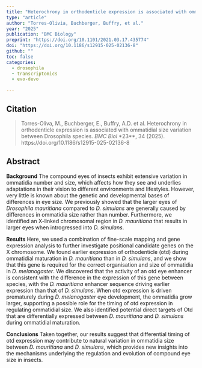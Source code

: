 ```yaml
---
title: "Heterochrony in orthodenticle expression is associated with ommatidial size variation between <em>Drosophila</em> species"
type: "article"
author: "Torres-Olivia, Buchberger, Buffry, et al."
year: "2025"
publication: "BMC Biology"
preprint: "https://doi.org/10.1101/2021.03.17.435774"
doi: "https://doi.org/10.1186/s12915-025-02136-8"
github: ""
toc: false
categories:
  - drosophila
  - transcriptomics
  - evo-devo

---
```


## Citation

>Torres-Oliva, M., Buchberger, E., Buffry, A.D. et al. Heterochrony in orthodenticle expression is associated with ommatidial size variation between Drosophila species. *BMC Biol* *23**, 34 (2025). https://doi.org/10.1186/s12915-025-02136-8


## Abstract

**Background**
The compound eyes of insects exhibit extensive variation in ommatidia number and size, which affects how they see and underlies adaptations in their vision to different environments and lifestyles. However, very little is known about the genetic and developmental bases of differences in eye size. We previously showed that the larger eyes of *Drosophila mauritiana* compared to *D. simulans* are generally caused by differences in ommatidia size rather than number. Furthermore, we identified an X-linked chromosomal region in *D. mauritiana* that results in larger eyes when introgressed into *D. simulans*.

**Results**
Here, we used a combination of fine-scale mapping and gene expression analysis to further investigate positional candidate genes on the X chromosome. We found earlier expression of orthodenticle (otd) during ommatidial maturation in *D. mauritiana* than in *D. simulans*, and we show that this gene is required for the correct organisation and size of ommatidia in *D. melanogaster*. We discovered that the activity of an otd eye enhancer is consistent with the difference in the expression of this gene between species, with the *D. mauritiana* enhancer sequence driving earlier expression than that of *D. simulans*. When otd expression is driven prematurely during *D. melanogaster* eye development, the ommatidia grow larger, supporting a possible role for the timing of otd expression in regulating ommatidial size. We also identified potential direct targets of Otd that are differentially expressed between *D. mauritiana* and *D. simulans* during ommatidial maturation.

**Conclusions**
Taken together, our results suggest that differential timing of otd expression may contribute to natural variation in ommatidia size between *D. mauritiana* and *D. simulans*, which provides new insights into the mechanisms underlying the regulation and evolution of compound eye size in insects.
